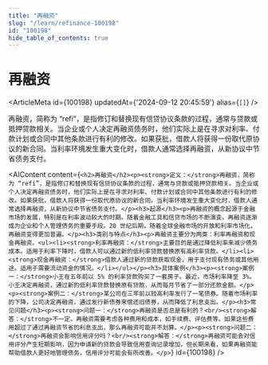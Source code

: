 ```yaml
---
title: "再融资"
slug: "/learn/refinance-100198"
id: "100198"
hide_table_of_contents: true
---
```



# 再融资

<ArticleMeta id={100198} updatedAt={'2024-09-12 20:45:59'} alias={`[]`} />
<div className='border-solid border-b border-t-0 my-4 border-[var(--ifm-color-gray-300)]' />

再融资，简称为 “refi”，是指修订和替换现有信贷协议条款的过程，通常与贷款或抵押贷款相关。当企业或个人决定再融资债务时，他们实际上是在寻求对利率、付款计划或合同中其他条款进行有利的修改。如果获批，借款人将获得一份取代原协议的新合同。当利率环境发生重大变化时，借款人通常选择再融资，从新协议中节省债务支付。

<AIContent content={`<h2>再融资</h2><p><strong>定义：</strong>再融资，简称为 “refi”，是指修订和替换现有信贷协议条款的过程，通常与贷款或抵押贷款相关。当企业或个人决定再融资债务时，他们实际上是在寻求对利率、付款计划或合同中其他条款进行有利的修改。如果获批，借款人将获得一份取代原协议的新合同。当利率环境发生重大变化时，借款人通常选择再融资，从新协议中节省债务支付。</p><h3>起源</h3><p>再融资的概念起源于金融市场的发展，特别是在利率波动较大的时期。随着金融工具和信贷市场的不断演变，再融资逐渐成为企业和个人管理债务的重要手段。20 世纪后期，随着全球金融市场的开放和利率市场化，再融资变得更加普遍。</p><h3>类别与特点</h3><p>再融资主要分为两类：利率再融资和现金再融资。<ul><li><strong>利率再融资：</strong>主要目的是通过降低利率来减少债务成本。适用于利率下降时，借款人可以通过新的低利率贷款替换原有高利率贷款。</li><li><strong>现金再融资：</strong>借款人通过新的贷款获取现金，用于支付现有债务或其他用途。适用于需要流动资金的情况。</li></ul></p><h3>具体案例</h3><p><strong>案例一：</strong>小王在五年前以 5% 的利率贷款购买了一套房子。最近，市场利率降至 3%。小王决定再融资，通过新的低利率贷款替换原有贷款，从而每月节省了一部分还款金额。</p><p><strong>案例二：</strong>某公司在三年前以较高利率发行了一笔债券。随着市场利率的下降，公司决定再融资，通过发行新债券来偿还旧债券，从而降低了利息支出。</p><h3>常见问题</h3><p><strong>问题一：</strong>再融资是否总是有利的？<br/><strong>解答：</strong>不一定。再融资需要考虑各种费用和成本，如手续费、评估费等。如果这些费用超过了通过再融资节省的利息支出，那么再融资可能并不划算。</p><p><strong>问题二：</strong>再融资会影响信用评分吗？<br/><strong>解答：</strong>再融资可能会对信用评分产生短期影响，因为申请新的贷款会导致信用查询记录增加，但长期来看，如果再融资能帮助借款人更好地管理债务，信用评分可能会有所改善。</p>`} id={100198} />
